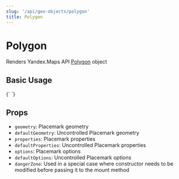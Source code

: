 ```yaml
---
slug: '/api/geo-objects/polygon'
title: Polygon
---
```



# Polygon

Renders Yandex.Maps API [Polygon][docs] object

## Basic Usage

<Canvas>
  {`
<YMaps>
    <Map
      defaultState={{
        center: [55.73, 37.9],
        zoom: 10,
      }}
    >
      <Polygon
        geometry={[
          [
            [55.75, 37.8],
            [55.8, 37.9],
            [55.75, 38.0],
            [55.7, 38.0],
            [55.7, 37.8],
          ],
          [
            [55.75, 37.82],
            [55.75, 37.98],
            [55.65, 37.9],
          ],
        ]}
        options={{
          fillColor: '#00FF00',
          strokeColor: '#0000FF',
          opacity: 0.5,
          strokeWidth: 5,
          strokeStyle: 'shortdash',
        }}
      />
    </Map>
  </YMaps>
`}
</Canvas>

## Props

- `geometry`: Placemark geometry
- `defaultGeometry`: Uncontrolled Placemark geometry
- `properties`: Placemark properties
- `defaultProperties`: Uncontrolled Placemark properties
- `options`: Placemark options
- `defaultOptions`: Uncontrolled Placemark options
- `dangerZone`: Used in a special case where constructor needs to be modified before passing it to the mount method

[docs]: https://tech.yandex.com/maps/doc/jsapi/2.1/ref/reference/Polygon-docpage/
